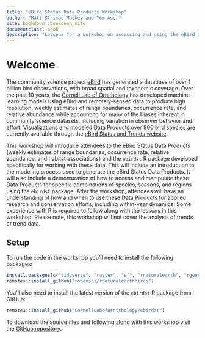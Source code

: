```yaml
--- 
title: "eBird Status Data Products Workshop"
author: "Matt Strimas-Mackey and Tom Auer"
site: bookdown::bookdown_site
documentclass: book
description: "Lessons for a workshop on accessing and using the eBird Status Data Products"
---
```


# Welcome {-}

The community science project [eBird](https://ebird.org/home) has generated a database of over 1 billion bird observations, with broad spatial and taxonomic coverage. Over the past 10 years, the [Cornell Lab of Ornithology](https://www.birds.cornell.edu/home/) has developed machine-learning models using eBird and remotely-sensed data to produce high resolution, weekly estimates of range boundaries, occurrence rate, and relative abundance while accounting for many of the biases inherent in community science datasets, including variation in observer behavior and effort. Visualizations and modeled Data Products over 800 bird species are currently available through the [eBird Status and Trends website](https://ebird.org/science/status-and-trends).

This workshop will introduce attendees to the eBird Status Data Products (weekly estimates of range boundaries, occurrence rate, relative abundance, and habitat associations) and the `ebirdst` R package developed specifically for working with these data. This will include an introduction to the modeling process used to generate the eBird Status Data Products. It will also include a demonstration of how to access and manipulate these Data Products for specific combinations of species, seasons, and regions using the `ebirdst` package. After the workshop, attendees will have an understanding of how and when to use these Data Products for applied research and conservation efforts, including within-year dynamics. Some experience with R is required to follow along with the lessons in this workshop. Please note, this workshop will not cover the analysis of trends or trend data.

## Setup

To run the code in the workshop you'll need to install the following packages:

```r
install.packages(c("tidyverse", "raster", "sf", "rnaturalearth", "rgeos", "remotes"))
remotes::install_github("ropensci/rnaturalearthhires")
```

You'll also need to install the latest version of the `ebirdst` R package from GitHub:

```r
remotes::install_github("CornellLabofOrnithology/ebirdst")
```

To download the source files and following along with this workshop visit the [GitHub repository](https://github.com/mstrimas/ebirdst-workshop/).